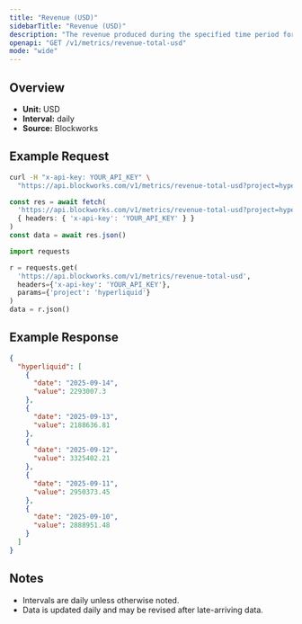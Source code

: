 ```yaml
---
title: "Revenue (USD)"
sidebarTitle: "Revenue (USD)"
description: "The revenue produced during the specified time period for given project."
openapi: "GET /v1/metrics/revenue-total-usd"
mode: "wide"
---
```


## Overview

- **Unit:** USD
- **Interval:** daily
- **Source:** Blockworks

## Example Request

<CodeGroup>

```bash cURL
curl -H "x-api-key: YOUR_API_KEY" \
  "https://api.blockworks.com/v1/metrics/revenue-total-usd?project=hyperliquid"
```

```typescript TypeScript
const res = await fetch(
  'https://api.blockworks.com/v1/metrics/revenue-total-usd?project=hyperliquid',
  { headers: { 'x-api-key': 'YOUR_API_KEY' } }
)
const data = await res.json()
```

```python Python
import requests

r = requests.get(
  'https://api.blockworks.com/v1/metrics/revenue-total-usd',
  headers={'x-api-key': 'YOUR_API_KEY'},
  params={'project': 'hyperliquid'}
)
data = r.json()
```

</CodeGroup>

## Example Response

```json
{
  "hyperliquid": [
    {
      "date": "2025-09-14",
      "value": 2293007.3
    },
    {
      "date": "2025-09-13",
      "value": 2188636.81
    },
    {
      "date": "2025-09-12",
      "value": 3325402.21
    },
    {
      "date": "2025-09-11",
      "value": 2950373.45
    },
    {
      "date": "2025-09-10",
      "value": 2888951.48
    }
  ]
}
```

## Notes
- Intervals are daily unless otherwise noted.
- Data is updated daily and may be revised after late-arriving data.